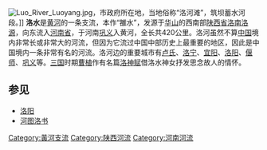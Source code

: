 {{Otheruses|洛河}}
[[File:Luo_River_Luoyang.jpg|thumb]]，市政府所在地，当地俗称“洛河滩”，筑坝蓄水河段。]]
'''洛水'''是[[黄河|黄河]]的一条支流，本作“雒水”，发源于[[华山|华山]]的西南部[[陕西省|陕西省]][[洛南|洛南]][[洛源|洛源]]，向东流入[[河南省|河南省]]，于河南[[巩义|巩义]]入黄河，全长共420公里。洛河虽然不算[[中国|中国]]境内非常长或非常大的河流，但因为它流过中国中部历史上最重要的地区，因此是中国境内一条非常有名的河流。洛河边的重要城市有[[卢氏县|卢氏]]、[[洛宁|洛宁]]、[[宜阳|宜阳]]、[[洛阳|洛阳]]、[[偃师|偃师]]、[[巩义|巩义]]等。[[三国|三国]]时期[[曹植|曹植]]作有名篇[[洛神赋|洛神赋]]借洛水神女抒发思念故人的情怀。

== 参见 ==

* [[洛阳|洛阳]]
* [[河图洛书|河图洛书]]

{{黄河|nocat}}

[[Category:黃河支流|Category:黃河支流]]
[[Category:陕西河流|Category:陕西河流]]
[[Category:河南河流|Category:河南河流]]